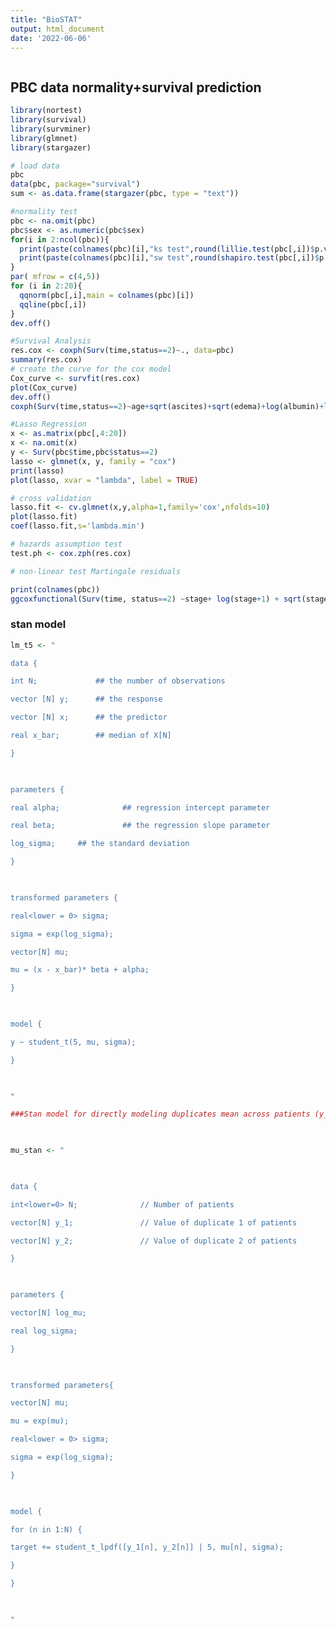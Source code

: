 ---
title: "BioSTAT"
output: html_document
date: '2022-06-06'
---

```{r setup, include=FALSE}

```

## PBC data normality+survival prediction 


```{r cars}
library(nortest)
library(survival)
library(survminer)
library(glmnet)
library(stargazer)

# load data
pbc
data(pbc, package="survival")
sum <- as.data.frame(stargazer(pbc, type = "text"))

#normality test
pbc <- na.omit(pbc)
pbc$sex <- as.numeric(pbc$sex)
for(i in 2:ncol(pbc)){
  print(paste(colnames(pbc)[i],"ks test",round(lillie.test(pbc[,i])$p.value,8)))
  print(paste(colnames(pbc)[i],"sw test",round(shapiro.test(pbc[,i])$p.value,8)))
}
par( mfrow = c(4,5))
for (i in 2:20){
  qqnorm(pbc[,i],main = colnames(pbc)[i])
  qqline(pbc[,i])
}
dev.off()

#Survival Analysis
res.cox <- coxph(Surv(time,status==2)~., data=pbc)
summary(res.cox)
# create the curve for the cox model
Cox_curve <- survfit(res.cox)
plot(Cox_curve)
dev.off()
coxph(Surv(time,status==2)~age+sqrt(ascites)+sqrt(edema)+log(albumin)+log(copper)+log(ast)+sqrt(stage), data=pbc)

#Lasso Regression
x <- as.matrix(pbc[,4:20])
x <- na.omit(x)
y <- Surv(pbc$time,pbc$status==2)
lasso <- glmnet(x, y, family = "cox")
print(lasso)
plot(lasso, xvar = "lambda", label = TRUE)

# cross validation 
lasso.fit <- cv.glmnet(x,y,alpha=1,family='cox',nfolds=10)
plot(lasso.fit)
coef(lasso.fit,s='lambda.min')

# hazards assumption test
test.ph <- cox.zph(res.cox)

# non-linear test Martingale residuals

print(colnames(pbc))
ggcoxfunctional(Surv(time, status==2) ~stage+ log(stage+1) + sqrt(stage), data = pbc)

```


### stan model
```{r pressure, echo=FALSE}
lm_t5 <- "

data {

int N;             ## the number of observations

vector [N] y;      ## the response

vector [N] x;      ## the predictor

real x_bar;        ## median of X[N]

}

 

parameters {

real alpha;              ## regression intercept parameter

real beta;               ## the regression slope parameter

log_sigma;     ## the standard deviation

}

 

transformed parameters {

real<lower = 0> sigma;

sigma = exp(log_sigma);

vector[N] mu;

mu = (x - x_bar)* beta + alpha;

}

 

model { 

y ~ student_t(5, mu, sigma);

}

 

"
```


```{r}
###Stan model for directly modeling duplicates mean across patients (y_i ~ t_5 (mu_i, sigma))

 

mu_stan <- "

 

data {

int<lower=0> N;              // Number of patients

vector[N] y_1;               // Value of duplicate 1 of patients

vector[N] y_2;               // Value of duplicate 2 of patients

}

 

parameters {

vector[N] log_mu;

real log_sigma;

}

 

transformed parameters{

vector[N] mu;

mu = exp(mu);

real<lower = 0> sigma;

sigma = exp(log_sigma);

}

 

model { 

for (n in 1:N) { 

target += student_t_lpdf([y_1[n], y_2[n]] | 5, mu[n], sigma);

}

}

 

"

```
